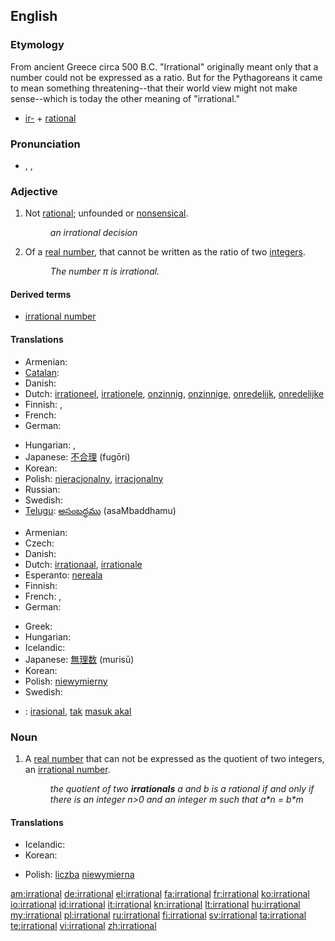 ==English==

===Etymology===

From ancient Greece
circa 500 B.C.
"Irrational" originally meant only that a number could not be expressed as a ratio. But for the Pythagoreans it came to mean something threatening--that their world view might not make sense--which is today the other meaning of "irrational."

* [[ir-]] + [[rational]]

===Pronunciation===
* {{enPR|ĭră'sh(ə)nəl}}, {{IPA|/ɪˈræʃ.(ə.)nəl/}}, {{SAMPA|/I"r{S.(@.)n@l/}}

===Adjective===
{{en-adj}}

# Not [[rational]]; unfounded or [[nonsensical]].
#: ''an irrational decision''
# {{mathematics|arithmetic|not comparable}} Of a [[real number]], that cannot be written as the ratio of two [[integer]]s.
#: ''The number &pi; is irrational.''

====Derived terms====
* [[irrational number]]

====Translations====
{{trans-top|unfounded or nonsensical}}
* Armenian: {{t-|hy|իռացիոնալ|tr=iṙac’ional}}
* [[Catalan]]: {{t+|ca|bèstia}}
* Danish: {{t|da|irrationel}}
* Dutch: [[irrationeel]], [[irrationele]], [[onzinnig]], [[onzinnige]], [[onredelijk]], [[onredelijke]]
* Finnish: {{t-|fi|epälooginen}}, {{t-|fi|irrationaalinen}}
* French: {{t+|fr|irrationnel}}
* German: {{t+|de|irrational}}
{{trans-mid}}
* Hungarian: {{t|hu|ésszerűtlen}},  {{t-|hu|irracionális}}
* Japanese: [[不合理]] (fugōri)
* Korean: {{t|ko|불합리한|sc=Hang}}
* Polish: [[nieracjonalny]], [[irracjonalny]] {{m}}
* Russian: {{t|ru|иррациональный|tr=irracional'nyj}}
* Swedish: {{t|sv|irrationell}}
* [[Telugu]]: [[అసంబద్ధము]] (asaMbaddhamu)
{{trans-bottom}}

{{trans-top|mathematics: of a number}}
* Armenian: {{t-|hy|իռացիոնալ|tr=iṙac’ional}}
* Czech: {{t-|cs|iracionální}}
* Danish: {{t-|da|irrational}}
* Dutch: [[irrationaal]], [[irrationale]]
* Esperanto: [[nereala]]
* Finnish: {{t-|fi|irrationaalinen}}
* French: {{t+|fr|irrationnel|m}}, {{t+|fr|irrationnelle|f}}
* German: {{t+|de|irrational}}
{{trans-mid}}
* Greek: {{t+|el|άρρητος}}
* Hungarian: {{t-|hu|irracionális}}
* Icelandic: {{t|is|óræður|m}}
* Japanese: [[無理数]] (murisū)
* Korean: {{t|ko|무리수|sc=Hang}}
* Polish: [[niewymierny]] {{m}}
* Swedish: {{t|sv|irrationell}}
{{trans-bottom}}

{{checktrans-top}}
* {{ttbc|id}}: [[irasional]], [[tak]] [[masuk akal]]
{{trans-bottom}}

===Noun===
{{en-noun}}

# A [[real number]] that can not be expressed as the quotient of two integers, an [[irrational number]].
#: ''the quotient of two '''irrationals''' a and b is a rational if and only if there is an integer n>0 and an integer m such that a*n = b*m''

====Translations====
{{trans-top|translations}}
* Icelandic: {{t|is|óræð tala|f}}
* Korean: {{t|ko|무리수|sc=Hang}}
{{trans-mid}}
* Polish: [[liczba]] [[niewymierna]] {{f}}
{{trans-bottom}}

[[am:irrational]]
[[de:irrational]]
[[el:irrational]]
[[fa:irrational]]
[[fr:irrational]]
[[ko:irrational]]
[[io:irrational]]
[[id:irrational]]
[[it:irrational]]
[[kn:irrational]]
[[lt:irrational]]
[[hu:irrational]]
[[my:irrational]]
[[pl:irrational]]
[[ru:irrational]]
[[fi:irrational]]
[[sv:irrational]]
[[ta:irrational]]
[[te:irrational]]
[[vi:irrational]]
[[zh:irrational]]
